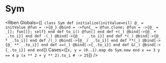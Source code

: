 # Sym


<Rben Globals={[`
class Sym
    def initialize(initValue=nil)
        @_ = initValue
        @fun = ->{@_}
        @bind = ->fun{_ = @fun.clone; @fun = ->{@_ = _[]; fun[]}; self}
    end
    def to_i() @fun[] end
    def +(_) @bind[->{@_ + _.to_i}] end
    def -(_) @bind[->{@_ - _.to_i}] end
    def *(_) @bind[->{@_ * _.to_i}] end
    def /(_) @bind[->{@_ / _.to_i}] end
    def **(_) @bind[->{@_ ** _.to_i}] end
    def ==(_) @bind[->{_.to_i}] end
    def &(_) @bind[->{_.to_i}] end
end`]} Cases={[`
x, y = (0..1).map do Sym.new end
x == 3
y == 4
p (x ** 2 + y ** 2).to_i # -> 25
`]}
/>
